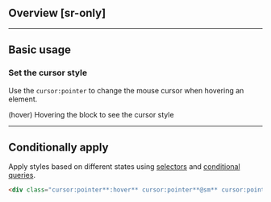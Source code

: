 ## Overview [sr-only]
<Overview/>

---

## Basic usage
### Set the cursor style
Use the `cursor:pointer` to change the mouse cursor when hovering an element.

(hover) Hovering the block to see the cursor style
<Basic className="cursor:pointer" />

---

## Conditionally apply
Apply styles based on different states using [selectors](/guide/state-selectors) and [conditional queries](/guide/conditional-queries).
```html
<div class="cursor:pointer**:hover** cursor:pointer**@sm** cursor:pointer**@dark** cursor:pointer**@print**">…</div>
```

